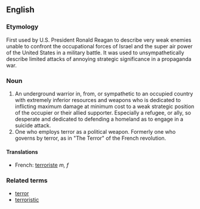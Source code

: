 ==English==
===Etymology===
First used by U.S. President Ronald Reagan to describe very weak enemies unable to confront the occupational forces of Israel and the super air power of the United States in a military battle.  It was used to unsympathetically describe limited attacks of annoying strategic significance in a propaganda war.

===Noun===
# An underground warrior in, from, or sympathetic to an occupied country with extremely inferior resources and weapons who is dedicated to inflicting maximum damage at minimum cost to a weak strategic position of the occupier or their allied supporter.  Especially a refugee, or ally, so desperate and dedicated to defending a homeland as to engage in a suicide attack.  
# One who employs terror as a political weapon.  Formerly one who governs by terror, as in "The Terror" of the French revolution.

====Translations====
*French: [[terroriste]] ''m, f''

===Related terms===
*[[terror]]
*[[terroristic]]